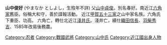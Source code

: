 {{japanese|japanese=山中 俊好|kana=やまなか としよし|romaji=Yamanaka Toshiyoshi}}

'''山中俊好''' (やまなか としよし，生歿年不詳)
父[[山中貞俊|山中貞俊]]。別名春好。南近江[[六角家|六角家]]舊臣。俗稱大和守，善於諜報活動。
近江[[甲賀五十三家|甲賀五十三家]]之山中家名族。六角氏下重臣、功高。
六角亡，轉仕北近江[[淺井氏|淺井氏]]。淺井亡，續仕[[織田信長|織田信長]]、[[羽柴秀吉|羽柴秀吉]]、1585年改易後務農。

[[Category:忍者|Category:忍者]]
[[Category:戰國武將|Category:戰國武將]]
[[Category:山中氏|Category:山中氏]]
[[Category:近江國出身人物|Category:近江國出身人物]]
